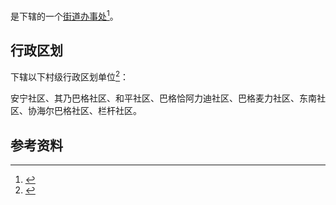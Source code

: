 {{中国乡级行政区|65/31/25/002/000}}

'''{{PAGENAMEBASE}}'''是{{PRC admin/fullname|65/31/25/002/000|3}}下辖的一个[[街道办事处|街道办事处]]<ref>{{PRC admin/ref sgc|{{PRC admin/parent|65/31/25/002/000}}}}</ref>。

== 行政区划 ==
{{PAGENAMEBASE}}下辖以下村级行政区划单位<ref>{{PRC admin/ref sgc|65/31/25/002/000}}</ref>：

安宁社区、其乃巴格社区、和平社区、巴格恰阿力迪社区、巴格麦力社区、东南社区、协海尔巴格社区、栏杆社区。

== 参考资料 ==
{{reflist}}

{{新疆行政区划小作品}}
{{PRC admin/navcat|65/31/25/002/000}}